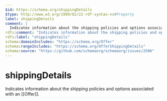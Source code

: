 ```yaml
---
$id: https://schema.org/shippingDetails
$type: http://www.w3.org/1999/02/22-rdf-syntax-ns#Property
label: shippingDetails
comment: |
  Indicates information about the shipping policies and options associated with an [[Offer]].
rdfs:comment: "Indicates information about the shipping policies and options associated with an [[Offer]]."
rdfs:label: "shippingDetails"
schema:domainIncludes: "https://schema.org/Offer"
schema:rangeIncludes: "https://schema.org/OfferShippingDetails"
schema:source: "https://github.com/schemaorg/schemaorg/issues/2506"
---
```


# shippingDetails

Indicates information about the shipping policies and options associated with an [[Offer]].

